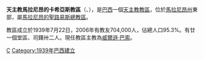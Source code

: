 {{Infobox Roman Catholic diocese
|name=馬拉尼昂的卡希亞斯
|jurisdiction=教區
|latin = Dioecesis Caxiensis in Maragnano
|image = 
|caption =
|location = [[巴西|巴西]]
|territory = [[馬拉尼昂州|馬拉尼昂州]]東部
|population = 704,000
|rite = [[罗马礼|罗马礼]]
|patron =
|province = 馬拉尼昂的聖路易斯
|established = 1939年
|cathedral = [[聖母主教座堂_(卡希亞斯)|聖母主教座堂]]
|co-cathedral =
|leadership = 主教
|website =
|patriarch=
|metropolitan =
|ordinary = 威爾遜·巴索
|coadjutor archbishop =
|coadjutor bishop =
|auxiliary =
|emeritus =
}}
'''天主教馬拉尼昂的卡希亞斯教區'''（{{lang-la|Dioecesis Caxiensis in Maragnano}}、{{lang-pt|Diocese de Caxias do Maranhão}}），是[[巴西|巴西]]一個[[天主教|天主教]][[教區|教區]]，位於[[馬拉尼昂州|馬拉尼昂州]]東部，屬[[天主教馬拉尼昂的聖路易斯總教區|馬拉尼昂的聖路易斯總教區]]。

教區成立於1939年7月22日，2006年有教友704,000人，佔總人口95.3%。有廿一個堂區、司鐸卅二人。現任教區主教為[[威爾遜·巴索|威爾遜·巴索]]。

[[Category:巴西天主教教區|C]]
[[Category:1939年巴西建立|Category:1939年巴西建立]]

{{stub}}